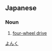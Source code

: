 ==Japanese==
{{ja-kanjitab|よん|く|yomi=ko}}

===Noun===
{{ja-noun|よんく|kyu=四驅}}

# {{abbreviation of|四輪駆動|lang=ja}} [[four-wheel drive]] {{gloss|vehicle}}

[[Category:ja:Vehicles|よんく]]